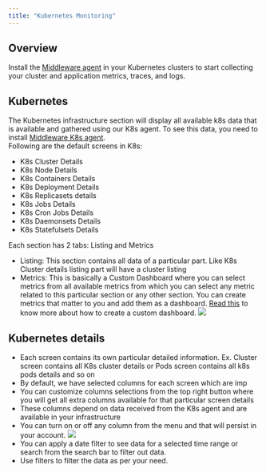 ```yaml
---
title: "Kubernetes Monitoring"
---
```

Overview
--------
Install the [Middleware agent](https://docs.middleware.io/docs/agent-installation/kubernetes/installing-on-kubernetes) in your Kubernetes clusters to start collecting your cluster and application metrics, traces, and logs.

Kubernetes 
-----------
The Kubernetes infrastructure section will display all available k8s data that is available and gathered using our K8s agent. To see this data, you need to install [Middleware K8s agent](https://docs.middleware.io/docs/installing-on-kubernetes).\
Following are the default screens in K8s:

-   K8s Cluster Details
-   K8s Node Details
-   K8s Containers Details
-   K8s Deployment Details
-   K8s Replicasets details
-   K8s Jobs Details
-   K8s Cron Jobs Details
-   K8s Daemonsets Details
-   K8s Statefulsets Details

Each section has 2 tabs: Listing and Metrics

-   Listing: This section contains all data of a particular part. Like K8s Cluster details listing part will have a cluster listing
-   Metrics: This is basically a Custom Dashboard where you can select metrics from all available metrics from which you can select any metric related to this particular section or any other section. You can create metrics that matter to you and add them as a dashboard. [Read this](https://docs.middleware.io/docs/custom-dashboard/Build-custom-dashboard) to know more about how to create a custom dashboard. <img src="/images/infra-monitoring/k1.png" />

Kubernetes details
------------------
-   Each screen contains its own particular detailed information. Ex. Cluster screen contains all K8s cluster details or Pods screen contains all k8s pods details and so on
-   By default, we have selected columns for each screen which are imp
-   You can customize columns selections from the top right button where you will get all extra columns available for that particular screen details
-   These columns depend on data received from the K8s agent and are available in your infrastructure
-   You can turn on or off any column from the menu and that will persist in your account.
    <img src="/images/infra-monitoring/k2.png" />
-   You can apply a date filter to see data for a selected time range or search from the search bar to filter out data.
-   Use filters to filter the data as per your need.
